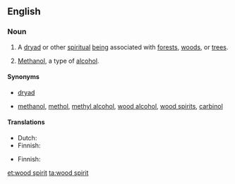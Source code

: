 ==English==
{{wikipedia}}

===Noun===
{{en-noun|~}}

# {{lb|en|countable}} A [[dryad]] or other [[spiritual]] [[being]] associated with [[forest]]s, [[woods]], or [[tree]]s.
# {{lb|en|uncountable|often '''the wood spirit'''}} [[methanol|Methanol]], a type of [[alcohol]].

====Synonyms====
* {{sense|spiritual being}} [[dryad]]
* {{sense|alcohol}} [[methanol]], [[methol]], [[methyl alcohol]], [[wood alcohol]], [[wood spirits]], [[carbinol]]

====Translations====
{{trans-top|spiritual being}}
* Dutch: {{t|nl|bosgeest|m}}
* Finnish: {{t|fi|metsänhenki}}
{{trans-mid}}
{{trans-bottom}}

{{trans-top|alcohol}}
* Finnish: {{t+|fi|metanoli}}
{{trans-mid}}
{{trans-bottom}}

[[et:wood spirit]]
[[ta:wood spirit]]